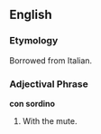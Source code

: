 ==English==

===Etymology===
Borrowed from Italian.

===Adjectival Phrase===
'''con sordino'''

# With the mute.
